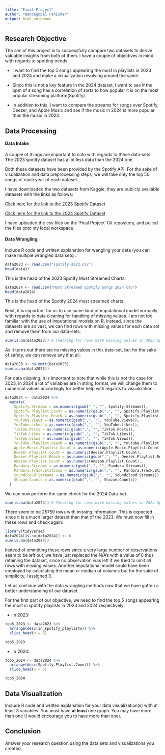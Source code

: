 ```yaml
---
title: "Final Project"
author: "Nandagopal Panicker"
output: html_notebook
---
```



## Research Objective 

The aim of this project is to successfully compare two datasets to derive valuable insights from both of them. I have a couple of objectives in mind with regards to spotting trends:

* I want to find the top 5 songs appearing the most in playlists in 2023 and 2024 and make a vizualization revolving around the same.

* Since this is not a key feature in the 2024 dataset, I want to see if the bpm of a song has a correlation of sorts to how popular it is on the most popular streaming platform(Spotify).

* In addition to this, I want to compare the streams for songs over Spotify, Deezer, and Apple Music and see if the music in 2024 is more popular than the music in 2023.


## Data Processing 

#### Data Intake 

A couple of things are important to note with regards to these data-sets. The 2023 spotify dataset has a lot less data than the 2024 one.

Both these datasets have been provided by the Spotify API. For the sake of visualization and data preprocessing steps, we will take only the top 50 songs of each year of each dataset.

I have downloaded the two datasets from Kaggle, they are publicly available datasets with the links as follows:

[Click here for the link to the 2023 Spotify Dataset](https://www.kaggle.com/datasets/nelgiriyewithana/top-spotify-songs-2023)

[Click here for the link to the 2024 Spotify Dataset](https://www.kaggle.com/datasets/nelgiriyewithana/most-streamed-spotify-songs-2024?resource=download)


I have uploaded the csv files on the 'Final Project' Git repository, and pulled the files onto my local workspace.


#### Data Wrangling 

Include R code and written explanation for wangling your data (you can make multiple wrangled data sets). 

```r
data2023 <- read.csv("spotify-2023.csv")
head(data1)
```
This is the head of the 2023 Spotify Most Streamed Charts.

```r
data2024 <- read.csv("Most Streamed Spotify Songs 2024.csv")
head(data2024)
```
This is the head of the Spotify 2024 most streamed charts.


Next, it is important for us to use some kind of imputational model normally with regards to data cleaning for handling of missing values. I am not too familiar with the use of imputational models on R, instead, since the datasets are so vast, we can find rows with missing values for each data set and remove them from our data-sets. 

```r
sum(is.na(data2023)) # Checking for rows with missing values in 2023 Spotify Dataset 
```
As it turns out there are no missing values in this data-set, but for the sake of safety, we can remove any if at all:
```r
data2023 <- na.omit(data2023)
sum(is.na(data2023))
```
For data cleaning, it is important to note that while this is not the case for 2023, in 2024 a lot of variables are in string format, we will change them to numerical values accordingly for better help with regards to visualization:

```r
data2024 <- data2024 %>%
  mutate(
    Spotify.Streams = as.numeric(gsub(",", "", Spotify.Streams)),
    Spotify.Playlist.Count = as.numeric(gsub(",", "", Spotify.Playlist.Count)),
    Spotify.Playlist.Reach = as.numeric(gsub(",", "", Spotify.Playlist.Reach)),
    YouTube.Views = as.numeric(gsub(",", "", YouTube.Views)),
    YouTube.Likes = as.numeric(gsub(",", "", YouTube.Likes)),
    TikTok.Posts = as.numeric(gsub(",", "", TikTok.Posts)),
    TikTok.Likes = as.numeric(gsub(",", "", TikTok.Likes)),
    TikTok.Views = as.numeric(gsub(",", "", TikTok.Views)),
    YouTube.Playlist.Reach = as.numeric(gsub(",", "", YouTube.Playlist.Reach)),
    Apple.Music.Playlist.Count = as.numeric(Apple.Music.Playlist.Count),
    Deezer.Playlist.Count = as.numeric(Deezer.Playlist.Count),
    Deezer.Playlist.Reach = as.numeric(gsub(",", "", Deezer.Playlist.Reach)),
    Amazon.Playlist.Count = as.numeric(Amazon.Playlist.Count),
    Pandora.Streams = as.numeric(gsub(",", "", Pandora.Streams)),
    Pandora.Track.Stations = as.numeric(gsub(",", "", Pandora.Track.Stations)),
    Soundcloud.Streams = as.numeric(gsub(",", "", Soundcloud.Streams)),
    Shazam.Counts = as.numeric(gsub(",", "", Shazam.Counts))
  )
```


We can now perform the same check for the 2024 Data-set.

```r
sum(is.na(data2024)) # Checking for rows with missing values in 2024 Spotify Dataset 
```
There seem to be 25759 rows with missing information. This is expected since it is a much larger dataset than that of the 2023. We must now fill in these rows and check again:

```r
library(tidyverse)
data2024[is.na(data2024)] <- 0
sum(is.na(data2024))
```
Instead of ommitting these rows since a very large number of observations seem to be left out, we have just replaced the N/A's with a value of 0 thus retaining the dataset, since no observation was left if we tried to omit all rows with missing values. Another imputational model could have been employed by calculating the mean or median of columns but for the sake of simplicity, I assigned 0.


Let us continue with the data wrangling methods now that we have gotten a better understanding of our dataset.


For the first part of our objective, we need to find the top 5 songs appearing the most in spotify playlists in 2023 and 2024 respectively:


* In 2023:

```r
top5_2023 <- data2023 %>%
  arrange(desc(in_spotify_playlists)) %>%
  slice_head(n = 5)

top5_2023
```

* In 2024:

```r
top5_2024 <- data2024 %>%
  arrange(desc(Spotify.Playlist.Count)) %>%
  slice_head(n = 5)

top5_2024
```







## Data Visualization

Include R code and written explanation for your data visualization(s) with at least 3 variables. You must have **at least** one graph. You may have more than one (I would encourage you to have more than one). 




## Conclusion

Answer your research question using the data sets and visualizations you created. 
